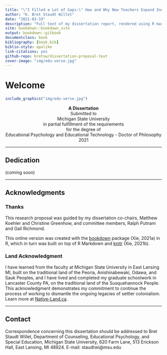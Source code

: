 ```yaml
--- 
title: "\"I Filled a Lot of Gaps:\" How and Why New Teachers Expand Induction Support Systems with Social Media"
author: "K. Bret Staudt Willet"
date: "2021-03-19"
description: "Full text of my dissertation report, rendered using R markdown and the 'bookdown' package."
site: bookdown::bookdown_site
output: bookdown::gitbook
documentclass: book
bibliography: [book.bib]
biblio-style: apalike
link-citations: yes
github-repo: bretsw/dissertation-proposal-text
cover-image: "img/edu-verse.jpg"
---
```


# Welcome {.unnumbered}

```r
include_graphics("img/edu-verse.jpg")
```

<center>**A Dissertation**</center>
<center>Submitted to</center>
<center>Michigan State University</center>
<center>in partial fulfillment of the requirements</center>
<center>for the degree of</center>
<center>Educational Psychology and Educational Technology - Doctor of Philosophy</center>
<center>2021</center>

<hr>

## Dedication {.unnumbered}

(coming soon)

<hr>

## Acknowledgments {.unnumbered}

### Thanks {.unnumbered}

This research proposal was guided by my dissertation co-chairs, Matthew Koehler and Christine Greenhow, and committee members, Ralph Putnam and Gail Richmond. 

This online version was created with the [bookdown](https://github.com/rstudio/bookdown) package (Xie, 2021a) in R, which in turn was built on top of R Markdown and [knitr](https://github.com/yihui/knitr) (Xie, 2021b).

### Land Acknowledgment {.unnumbered}

I have learned from the faculty at Michigan State University in East Lansing MI, built on the traditional land of the Peoria, Anishinabewaki, Odawa, and Sauk Peoples, and I have lived and completed my graduate schoolwork in Lancaster County PA, on the traditional land of the Susquehannock People. This acknowledgment demonstrates my commitment to continue the process of working to dismantle the ongoing legacies of settler colonialism. Learn more at [Native-Land.ca](https://native-land.ca/).

<hr>

## Contact {.unnumbered}

Correspondence concerning this dissertation should be addressed to Bret Staudt Willet, Department of Counseling, Educational Psychology, and Special Education, Michigan State University, 620 Farm Lane, 513 Erickson Hall, East Lansing, MI 48824. E-mail: staudtwi@msu.edu


